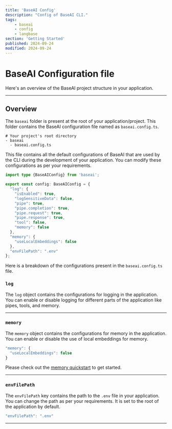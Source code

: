 ```yaml
---
title: 'BaseAI Config'
description: "Config of BaseAI CLI."
tags:
    - baseai
    - config
    - langbase
section: 'Getting Started'
published: 2024-09-24
modified: 2024-09-24
---
```


# BaseAI Configuration file

Here's an overview of the BaseAI project structure in your application.

---

## Overview

The `baseai` folder is present at the root of your application/project. This folder contains the BaseAI configuration file named as
`baseai.config.ts`.

```shell
# Your project's root directory
- baseai
  - baseai.config.ts
```

This file contains all the default configurations of BaseAI that are used by the CLI during the development of your application. You can modify these configurations as per your requirements.

```ts {{title: "baseai.config.ts"}}
import type {BaseAIConfig} from 'baseai';

export const config: BaseAIConfig = {
  "log": {
    "isEnabled": true,
    "logSensitiveData": false,
    "pipe": true,
    "pipe.completion": true,
    "pipe.request": true,
    "pipe.response": true,
    "tool": false,
    "memory": false
  },
  "memory": {
    "useLocalEmbeddings": false
  },
  "envFilePath": ".env"
};
```

Here is a breakdown of the configurations present in the `baseai.config.ts` file.

### `log`

The `log` object contains the configurations for logging in the application. You can enable or disable logging for different parts of the application like pipes, tools, and memory.

---

### `memory`

The `memory` object contains the configurations for memory in the application. You can enable or disable the use of local embeddings for memory.

```ts
"memory": {
  "useLocalEmbeddings": false
}
```

Please check out the [memory quickstart](/docs/memory/quickstart) to get started.

---

### `envFilePath`

The `envFilePath` key contains the path to the `.env` file in your application. You can change the path as per your requirements. It is set to the root of the application by default.

```ts
"envFilePath": ".env"
```

---
